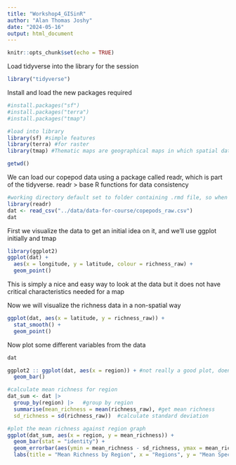 ```yaml
---
title: "Workshop4_GISinR"
author: "Alan Thomas Joshy"
date: "2024-05-16"
output: html_document
---
```


```r
knitr::opts_chunk$set(echo = TRUE)
```


Load tidyverse into the library for the session
```r
library("tidyverse")
```

Install and load the new packages required
```r
#install.packages("sf")
#install.packages("terra")
#install.packages("tmap")

#load into library
library(sf) #simple features
library(terra) #for raster
library(tmap) #Thematic maps are geographical maps in which spatial data distributions are visualized

```
```r
getwd()
```


We can load our copepod data using a package called readr, which is part of the tidyverse. readr > base R functions for data consistency
```r
#working directory default set to folder containing .rmd file, so when loading data specify to go back up a folder using "../"
library(readr)
dat <- read_csv("../data/data-for-course/copepods_raw.csv")
dat
```


First we visualize the data to get an initial idea on it, and we'll use ggplot initially and tmap
```r
library(ggplot2)
ggplot(dat) +
  aes(x = longitude, y = latitude, colour = richness_raw) +
  geom_point()
```

This is simply a nice and easy way to look at the data but it does not have critical characteristics needed for a map 

Now we will visualize the richness data in a non-spatial way
```r
ggplot(dat, aes(x = latitude, y = richness_raw)) +
  stat_smooth() +
  geom_point()
```

Now plot some different variables from the data

```r
dat
```
```r
ggplot2 :: ggplot(dat, aes(x = region)) + #not really a good plot, doent give any info on data...
  geom_bar()
```


```r
#calculate mean richness for region
dat_sum <- dat |>
  group_by(region) |>   #group by region
  summarise(mean_richness = mean(richness_raw), #get mean richness
  sd_richness = sd(richness_raw))  #calculate standard deviation 

#plot the mean richness against region graph
ggplot(dat_sum, aes(x = region, y = mean_richness)) +
  geom_bar(stat = "identity") +
  geom_errorbar(aes(ymin = mean_richness - sd_richness, ymax = mean_richness + sd_richness),width = 0.2) + 
  labs(title = "Mean Richness by Region", x = "Regions", y = "Mean Species Richness")

  
```

